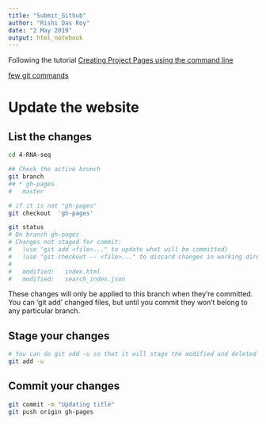 ```yaml
---
title: "Submit_Github"
author: "Rishi Das Roy"
date: "2 May 2019"
output: html_notebook
---
```


Following the tutorial [Creating Project Pages using the command line](https://help.github.com/en/articles/creating-project-pages-using-the-command-line)

[few git commands](https://dont-be-afraid-to-commit.readthedocs.io/en/latest/git/commandlinegit.html)

# Update the website

## List the changes

```bash
cd 4-RNA-seq

## Check the active brunch
git branch
## * gh-pages
#   master

# if it is not "gh-pages" 
git checkout  'gh-pages'
```


```bash
git status
# On branch gh-pages
# Changes not staged for commit:
#   (use "git add <file>..." to update what will be committed)
#   (use "git checkout -- <file>..." to discard changes in working directory)
#
# 	modified:   index.html
# 	modified:   search_index.json

```

These changes will only be applied to this branch when they’re committed. You can 'git add' changed files, but until you commit they won’t belong to any particular branch.

## Stage your changes
```bash
# You can do git add -u so that it will stage the modified and deleted files.
git add -u
```

## Commit your changes

```bash
git commit -m "Updating title"
git push origin gh-pages
```

